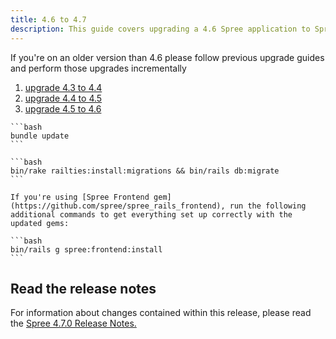 ```yaml
---
title: 4.6 to 4.7
description: This guide covers upgrading a 4.6 Spree application to Spree 4.7.
---
```


<Note>
If you're on an older version than 4.6 please follow previous upgrade guides and perform those upgrades incrementally

1. [upgrade 4.3 to 4.4](4.3-to-4.4)
2. [upgrade 4.4 to 4.5](4.4-to-4.5)
3. [upgrade 4.5 to 4.6](4.5-to-4.6)
</Note>

<AccordionGroup>
  <Accordion title="1. Update gems">

    ```bash
    bundle update
    ```
  </Accordion>

  <Accordion title="2. Install and run missing migrations">

    ```bash
    bin/rake railties:install:migrations && bin/rails db:migrate
    ```
  </Accordion>

  <Accordion title="3. (Optional) Re-Run Spree Frontend install">

    If you're using [Spree Frontend gem](https://github.com/spree/spree_rails_frontend), run the following additional commands to get everything set up correctly with the updated gems:

    ```bash
    bin/rails g spree:frontend:install
    ```

  </Accordion>
</AccordionGroup>

## Read the release notes

For information about changes contained within this release, please read the [Spree 4.7.0 Release Notes.](https://github.com/spree/spree/releases/tag/v4.7.0)
